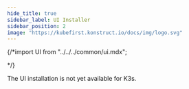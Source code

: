 ```yaml
---
hide_title: true
sidebar_label: UI Installer
sidebar_position: 2
image: "https://kubefirst.konstruct.io/docs/img/logo.svg"
---
```


<!-- markdownlint-disable MD049 -->
{/*import UI from "../../../common/ui.mdx";

<UI />*/}

The UI installation is not yet available for K3s.
